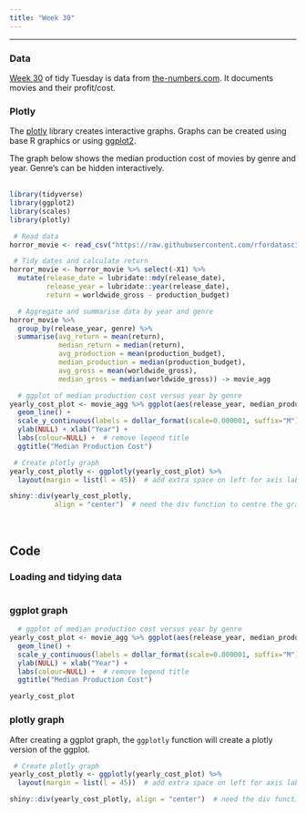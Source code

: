 ```yaml
---
title: "Week 30"
---
```


***

### Data

[Week 30](https://github.com/rfordatascience/tidytuesday/tree/master/data/2018-10-23) of tidy Tuesday is data from
<a href="https://www.the-numbers.com/" target="_blank">the-numbers.com</a>.
It documents movies and their profit/cost.


### Plotly

The <a href="https://plot.ly/r/" target="_blank">plotly</a> library creates interactive graphs. Graphs can be created using base R graphics or using
<a href="https://ggplot2.tidyverse.org/" target="_blank">ggplot2</a>.  

The graph below shows the median production cost of movies by genre and year. Genre's can be hidden interactively.  
<br>


```r
library(tidyverse)
library(ggplot2)
library(scales)
library(plotly)

 # Read data
horror_movie <- read_csv("https://raw.githubusercontent.com/rfordatascience/tidytuesday/master/data/2018-10-23/movie_profit.csv")

 # Tidy dates and calculate return
horror_movie <- horror_movie %>% select(-X1) %>%
  mutate(release_date = lubridate::mdy(release_date), 
         release_year = lubridate::year(release_date),
         return = worldwide_gross - production_budget)

  # Aggregate and summarise data by year and genre
horror_movie %>% 
  group_by(release_year, genre) %>%
  summarise(avg_return = mean(return), 
            median_return = median(return),
            avg_production = mean(production_budget), 
            median_production = median(production_budget),
            avg_gross = mean(worldwide_gross), 
            median_gross = median(worldwide_gross)) -> movie_agg
```


```r
  # ggplot of median production cost versus year by genre
yearly_cost_plot <- movie_agg %>% ggplot(aes(release_year, median_production, colour=genre)) +
  geom_line() +
  scale_y_continuous(labels = dollar_format(scale=0.000001, suffix="M")) +  # Change y-axis labels to dollars
  ylab(NULL) + xlab("Year") + 
  labs(colour=NULL) +  # remove legend title
  ggtitle("Median Production Cost")

 # Create plotly graph
yearly_cost_plotly <- ggplotly(yearly_cost_plot) %>% 
  layout(margin = list(l = 45))  # add extra space on left for axis labels

shiny::div(yearly_cost_plotly, 
           align = "center")  # need the div function to centre the graph on the webpage
```

<br>

## Code

### Loading and tidying data

```r
```


### ggplot graph

```r
  # ggplot of median production cost versus year by genre
yearly_cost_plot <- movie_agg %>% ggplot(aes(release_year, median_production, colour=genre)) +
  geom_line() +
  scale_y_continuous(labels = dollar_format(scale=0.000001, suffix="M")) +  # Change y-axis labels to dollars
  ylab(NULL) + xlab("Year") + 
  labs(colour=NULL) +  # remove legend title
  ggtitle("Median Production Cost")

yearly_cost_plot
```


### plotly graph

After creating a ggplot graph, the `ggplotly` function will create a plotly version of the ggplot.

```r
 # Create plotly graph
yearly_cost_plotly <- ggplotly(yearly_cost_plot) %>% 
  layout(margin = list(l = 45))  # add extra space on left for axis labels

shiny::div(yearly_cost_plotly, align = "center")  # need the div function to centre the graph on the webpage
```